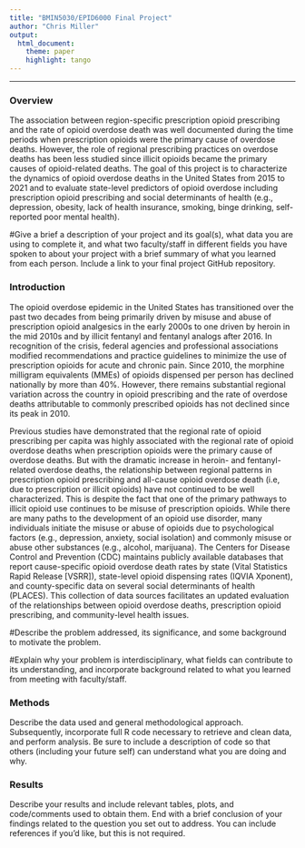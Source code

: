 ```yaml
---
title: "BMIN5030/EPID6000 Final Project"
author: "Chris Miller"
output: 
  html_document:
    theme: paper 
    highlight: tango
---
```


***

### Overview
The association between region-specific prescription opioid prescribing and the rate of opioid overdose death was well documented during the time periods when prescription opioids were the primary cause of overdose deaths. However, the role of regional prescribing practices on overdose deaths has been less studied since illicit opioids became the primary causes of opioid-related deaths. The goal of this project is to characterize the dynamics of opioid overdose deaths in the United States from 2015 to 2021 and to evaluate state-level predictors of opioid overdose including prescription opioid prescribing and social determinants of health (e.g., depression, obesity, lack of health insurance, smoking, binge drinking, self-reported poor mental health).

#Give a brief a description of your project and its goal(s), what data you are using to complete it, and what two faculty/staff in different fields you have spoken to about your project with a brief summary of what you learned from each person. Include a link to your final project GitHub repository.

### Introduction 
The opioid overdose epidemic in the United States has transitioned over the past two decades from being primarily driven by misuse and abuse of prescription opioid analgesics in the early 2000s to one driven by heroin in the mid 2010s and by illicit fentanyl and fentanyl analogs after 2016. In recognition of the crisis, federal agencies and professional associations modified recommendations and practice guidelines to minimize the use of prescription opioids for acute and chronic pain. Since 2010, the morphine milligram equivalents (MMEs) of opioids dispensed per person has declined nationally by more than 40%. However, there remains substantial regional variation across the country in opioid prescribing and the rate of overdose deaths attributable to commonly prescribed opioids has not declined since its peak in 2010. 

Previous studies have demonstrated that the regional rate of opioid prescribing per capita was highly associated with the regional rate of opioid overdose deaths when prescription opioids were the primary cause of overdose deaths. But with the dramatic increase in heroin- and fentanyl-related overdose deaths, the relationship between regional patterns in prescription opioid prescribing and all-cause opioid overdose death (i.e, due to prescription or illicit opioids) have not continued to be well characterized. This is despite the fact that one of the primary pathways to illicit opioid use continues to be misuse of prescription opioids. While there are many paths to the development of an opioid use disorder, many individuals initiate the misuse or abuse of opioids due to psychological factors (e.g., depression, anxiety, social isolation) and commonly misuse or abuse other substances (e.g., alcohol, marijuana). The Centers for Disease Control and Prevention (CDC) maintains publicly available databases that report cause-specific opioid overdose death rates by state (Vital Statistics Rapid Release [VSRR]), state-level opioid dispensing rates (IQVIA Xponent), and county-specific data on several social determinants of health (PLACES). This collection of data sources facilitates an updated evaluation of the relationships between opioid overdose deaths, prescription opioid prescribing, and community-level health issues.


#Describe the problem addressed, its significance, and some background to motivate the problem.

#Explain why your problem is interdisciplinary, what fields can contribute to its understanding, and incorporate background related to what you learned from meeting with faculty/staff.


### Methods
Describe the data used and general methodological approach. Subsequently, incorporate full R code necessary to retrieve and clean data, and perform analysis. Be sure to include a description of code so that others (including your future self) can understand what you are doing and why. 


### Results
Describe your results and include relevant tables, plots, and code/comments used to obtain them. End with a brief conclusion of your findings related to the question you set out to address. You can include references if you'd like, but this is not required.
